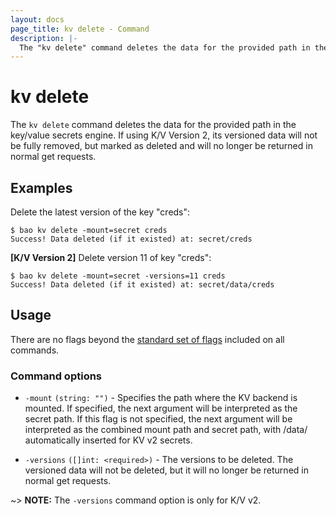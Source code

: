 ```yaml
---
layout: docs
page_title: kv delete - Command
description: |-
  The "kv delete" command deletes the data for the provided path in the key/value secrets engine.
---
```


# kv delete

The `kv delete` command deletes the data for the provided path in
the key/value secrets engine. If using K/V Version 2, its versioned data will
not be fully removed, but marked as deleted and will no longer be returned in
normal get requests.

## Examples

Delete the latest version of the key "creds":

```shell-session
$ bao kv delete -mount=secret creds
Success! Data deleted (if it existed) at: secret/creds
```

**[K/V Version 2]** Delete version 11 of key "creds":

```shell-session
$ bao kv delete -mount=secret -versions=11 creds
Success! Data deleted (if it existed) at: secret/data/creds
```

## Usage

There are no flags beyond the [standard set of flags](/vault/docs/commands)
included on all commands.

### Command options

- `-mount` `(string: "")` - Specifies the path where the KV backend is mounted.
  If specified, the next argument will be interpreted as the secret path. If
  this flag is not specified, the next argument will be interpreted as the
  combined mount path and secret path, with /data/ automatically inserted for
  KV v2 secrets.

- `-versions` `([]int: <required>)` - The versions to be deleted. The versioned
  data will not be deleted, but it will no longer be returned in normal get
  requests.

~> **NOTE:** The `-versions` command option is only for K/V v2.
